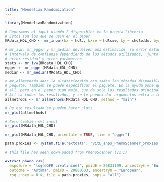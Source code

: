 ```yaml
---
title: "Mendelian Randomization"
---
```


```r
library(MendelianRandomization)

# Generamos el input usando 2 disponibles en la propia librería
# Estos son los que se usan en el paper
MRdata_HDL_CHD <- mr_input(bx = hdlc, bxse = hdlcse, by = chdlodds, byse = chdloddsse)

# mr_ivw, mr_egger y mr_median devuelven una estimación, su error estandar e 
# intervalo de confianza dependiendo de los métodos utilizados,  junto con el 
# error residual y otros parámetros
stats <- mr_ivw(MRdata_HDL_CHD)
egger <- mr_egger(MRdata_HDL_CHD)
median <- mr_median(MRdata_HDL_CHD)

# mr_allmethods hace la aleatorización con todos los métodos disponibles en el 
# paquete. También se puede especificar el paquete. En la ayuda pone que se usa
# all, pero en el paper usan main, que da solo los resultados principales.
# All da todos los resultados, y se le pueden dar argumentos extra a los métodos
allmethods <- mr_allmethods(MRdata_HDL_CHD, method = "main")

# De ese resultado se pueden hacer plots
mr_plot(allmethods)

# Pero también del input
mr_plot(MRdata_HDL_CHD)

mr_plot(MRdata_HDL_CHD, orientate = TRUE, line = "egger")

path.proxies <- system.file("extdata", "vitD_snps_PhenoScanner_proxies.csv", package = "MendelianRandomization")

# this file has been downloaded from PhenoScanner (v1.1)

extract.pheno.csv(
  exposure = "log(eGFR creatinine)", pmidE = 26831199, ancestryE = "European",
  outcome = "Asthma", pmidO = 20860503, ancestryO = "European",
  rsq.proxy = 0.6, file = path.proxies, snps = "all")

```
